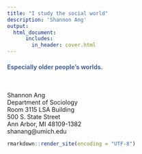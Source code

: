 ```yaml
---
title: "I study the social world"
description: 'Shannon Ang'
output:
  html_document:    
      includes:
        in_header: cover.html
---
```


#### <span style="color:#436396">Especially older people's worlds.</span> 

</br>
<p>
Shannon Ang <br/>
Department of Sociology <br/>
Room 3115 LSA Building <br/>
500 S. State Street <br/>
Ann Arbor, MI 48109-1382 <br/>
shanang@umich.edu
</p>


```r
rmarkdown::render_site(encoding = "UTF-8")
```

